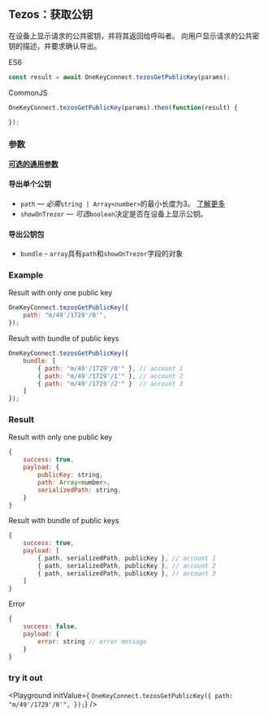 
## Tezos：获取公钥
在设备上显示请求的公共密钥，并将其返回给呼叫者。
向用户显示请求的公共密钥的描述，并要求确认导出。

ES6
```javascript
const result = await OneKeyConnect.tezosGetPublicKey(params);
```

CommonJS
```javascript
OneKeyConnect.tezosGetPublicKey(params).then(function(result) {

});
```

### 参数
[****可选的通用参数****](./commonParams)
#### 导出单个公钥
* `path` — *必需*`string | Array<number>`的最小长度为3。 [了解更多](./path)
* `showOnTrezor` — *可选*`boolean`决定是否在设备上显示公钥。

#### 导出公钥包
* `bundle` - `array`具有`path`和`showOnTrezor`字段的对象

### Example
Result with only one public key
```javascript
OneKeyConnect.tezosGetPublicKey({
    path: "m/49'/1729'/0'",
});
```
Result with bundle of public keys
```javascript
OneKeyConnect.tezosGetPublicKey({
    bundle: [
        { path: "m/49'/1729'/0'" }, // account 1
        { path: "m/49'/1729'/1'" }, // account 2
        { path: "m/49'/1729'/2'" }  // account 3
    ]
});
```

### Result
Result with only one public key
```javascript
{
    success: true,
    payload: {
        publicKey: string,
        path: Array<number>,
        serializedPath: string,
    }
}
```

Result with bundle of public keys
```javascript
{
    success: true,
    payload: [
        { path, serializedPath, publicKey }, // account 1
        { path, serializedPath, publicKey }, // account 2
        { path, serializedPath, publicKey }, // account 3
    ]
}
```
Error
```javascript
{
    success: false,
    payload: {
        error: string // error message
    }
}
```


### try it out
<Playground
    initValue={
`OneKeyConnect.tezosGetPublicKey({
    path: "m/49'/1729'/0'",
});`}
/>

